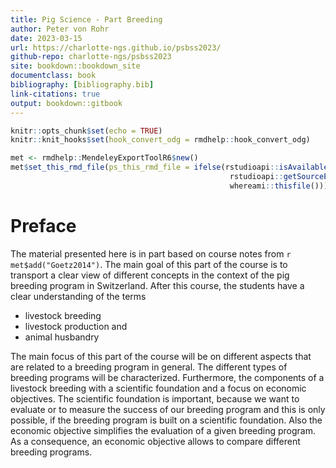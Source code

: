 ```yaml
---
title: Pig Science - Part Breeding
author: Peter von Rohr
date: 2023-03-15
url: https://charlotte-ngs.github.io/psbss2023/
github-repo: charlotte-ngs/psbss2023
site: bookdown::bookdown_site
documentclass: book
bibliography: [bibliography.bib]
link-citations: true
output: bookdown::gitbook
---
```


```r
knitr::opts_chunk$set(echo = TRUE)
knitr::knit_hooks$set(hook_convert_odg = rmdhelp::hook_convert_odg)
```

```r
met <- rmdhelp::MendeleyExportToolR6$new()
met$set_this_rmd_file(ps_this_rmd_file = ifelse(rstudioapi::isAvailable(), 
                                                 rstudioapi::getSourceEditorContext()$path, 
                                                 whereami::thisfile()))
```


# Preface {-}
The material presented here is in part based on course notes from `r met$add("Goetz2014")`. The main goal of this part of the course is to transport a clear view of different concepts in the context of the pig breeding program in Switzerland. After this course, the students have a clear understanding of the terms 

* livestock breeding
* livestock production and 
* animal husbandry

The main focus of this part of the course will be on different aspects that are related to a breeding program in general. The different types of breeding programs will be characterized. Furthermore, the components of a livestock breeding with a scientific foundation and a focus on economic objectives. The scientific foundation is important, because we want to evaluate or to measure the success of our breeding program and this is only possible, if the breeding program is built on a scientific foundation. Also the economic objective simplifies the evaluation of a given breeding program. As a consequence, an economic objective allows to compare different breeding programs.

